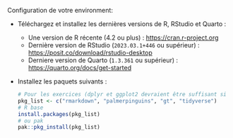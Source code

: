 
Configuration de votre environment: 

- Téléchargez et installez les dernières versions de R, RStudio et Quarto :

    - Une version de R récente (4.2 ou plus) : <https://cran.r-project.org>
    - Dernière version de RStudio (`2023.03.1+446` ou supérieur) : <https://posit.co/download/rstudio-desktop>
    - Derniere version de Quarto (`1.3.361` ou supérieur) : <https://quarto.org/docs/get-started>

- Installez les paquets suivants :

    ```r
    # Pour les exercices (dplyr et ggplot2 devraient être suffisant si vous ne voulez pas tout le tidyverse)
    pkg_list <- c("rmarkdown", "palmerpinguins", "gt", "tidyverse") 
    # R base
    install.packages(pkg_list)
    # ou pak
    pak::pkg_install(pkg_list)
    ```
